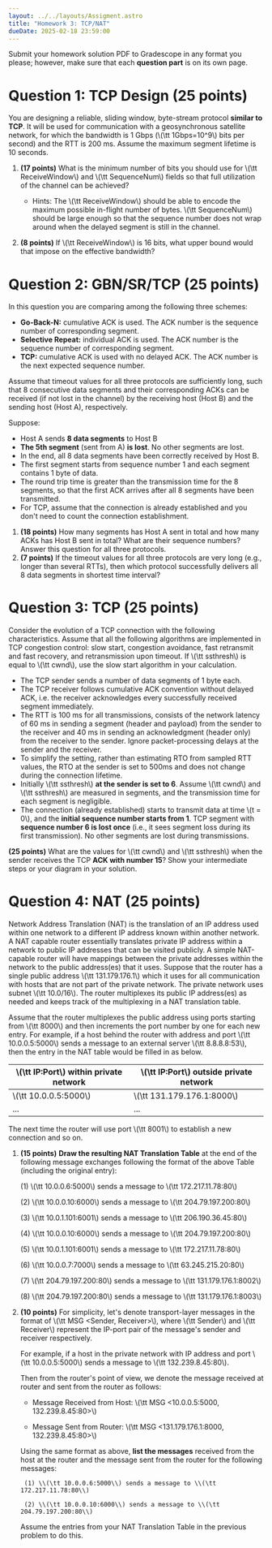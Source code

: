 ```yaml
---
layout: ../../layouts/Assigment.astro
title: "Homework 3: TCP/NAT"
dueDate: 2025-02-18 23:59:00
---
```


Submit your homework solution PDF to Gradescope in any format you please;
however, make sure that each **question part** is on its own page.

# Question 1: TCP Design (25 points)

You are designing a reliable, sliding window, byte-stream protocol **similar to TCP**.
It will be used for communication with a geosynchronous satellite network, for which the bandwidth is 1 Gbps (\\(\tt 1Gbps=10^9\\) bits per second) and the RTT is 200 ms. Assume the maximum segment lifetime is 10 seconds.

1. **(17 points)** What is the minimum number of bits you should use for \\(\tt ReceiveWindow\\) and \\(\tt SequenceNum\\) fields so that full utilization of the channel can be achieved? 
    - Hints: The \\(\tt ReceiveWindow\\) should be able to encode the maximum possible in-flight number of bytes. \\(\tt SequenceNum\\) should be large enough so that the sequence number does not wrap around when the delayed segment is still in the channel.

2. **(8 points)** If \\(\tt ReceiveWindow\\) is 16 bits, what upper bound would that impose on the effective bandwidth?


# Question 2: GBN/SR/TCP (25 points)

In this question you are comparing among the following three schemes:
- **Go-Back-N:** cumulative ACK is used. The ACK number is the sequence number of corresponding segment.
- **Selective Repeat:** individual ACK is used. The ACK number is the sequence number of corresponding segment.
- **TCP:** cumulative ACK is used with no delayed ACK. The ACK number is the next expected sequence number.

Assume that timeout values for all three protocols are sufficiently long, such that 8 consecutive data segments and their corresponding ACKs can be received (if not lost in the channel) by the receiving host (Host B) and the sending host (Host A), respectively.

Suppose:
- Host A sends **8 data segments** to Host B
- **The 5th segment** (sent from A) **is lost**. No other segments are lost.
- In the end, all 8 data segments have been correctly received by Host B. 
- The first segment starts from sequence number 1 and each segment contains 1 byte of data. 
- The round trip time is greater than the transmission time for the 8 segments, so that the first ACK arrives after all 8 segments have been transmitted. 
- For TCP, assume that the connection is already established and you don't need to count the connection establishment.

1. **(18 points)** How many segments has Host A sent in total and how many ACKs has Host B sent in total? What are their sequence numbers? Answer this question for all three protocols.
2. **(7 points)** If the timeout values for all three protocols are very long (e.g., longer than several RTTs), then which protocol successfully delivers all 8 data segments in shortest time interval?


# Question 3: TCP (25 points)

Consider the evolution of a TCP connection with the following characteristics. Assume that all the following algorithms are implemented in TCP congestion control: slow start, congestion avoidance, fast retransmit and fast recovery, and retransmission upon timeout. If \\(\tt ssthresh\\) is equal to \\(\tt cwnd\\), use the slow start algorithm in your calculation.

- The TCP sender sends a number of data segments of 1 byte each. 
- The TCP receiver follows cumulative ACK convention without delayed ACK, i.e. the receiver acknowledges every successfully received segment immediately.
- The RTT is 100 ms for all transmissions, consists of the network latency of 60 ms in sending a segment (header and payload) from the sender to the receiver and 40 ms in sending an acknowledgment (header only) from the receiver to the sender. Ignore packet-processing delays at the sender and the receiver.
- To simplify the setting, rather than estimating RTO from sampled RTT values, the RTO at the sender is set to 500ms and does not change during the connection lifetime.
- Initially \\(\tt ssthresh\\) **at the sender is set to 6**. Assume \\(\tt cwnd\\) and \\(\tt ssthresh\\) are measured in segments, and the transmission time for each segment is negligible.
- The connection (already established) starts to transmit data at time \\(t = 0\\), and the **initial sequence number starts from 1**. TCP segment with **sequence number 6 is lost once** (i.e., it sees segment loss during its first transmission). No other segments are lost during transmissions.

**(25 points)** What are the values for \\(\tt cwnd\\) and \\(\tt ssthresh\\) when the sender receives the TCP **ACK with number 15**? Show your intermediate steps or your diagram in your solution.


# Question 4: NAT (25 points)


Network Address Translation (NAT) is the translation of an IP address used within one network to a different IP address known within another network.
A NAT capable router essentially translates private IP address within a network to public IP addresses that can be visited publicly.
A simple NAT-capable router will have mappings between the private addresses within the network to the public address(es) that it uses.
Suppose that the router has a single public address \\(\tt 131.179.176.1\\) which it uses for all communication with hosts that are not part of the private network.
The private network uses subnet \\(\tt 10.0/16\\).
The router multiplexes its public IP address(es) as needed and keeps track of the multiplexing in a NAT translation table.

Assume that the router multiplexes the public address using ports starting from \\(\tt 8000\\) and then increments the port number by one for each new entry.
For example, if a host behind the router with address and port \\(\tt 10.0.0.5:5000\\) sends a message to an external server \\(\tt 8.8.8.8:53\\), then the entry in the NAT table would be filled in as below.

| \\(\tt IP:Port\\) within private network | \\(\tt IP:Port\\) outside private network |
|----------|----------|
| \\(\tt 10.0.0.5:5000\\)   | \\(\tt 131.179.176.1:8000\\)   |
| ...   | ...   |

The next time the router will use port \\(\tt 8001\\) to establish a new connection and so on.

1. **(15 points)** **Draw the resulting NAT Translation Table** at the end of the following message exchanges following the format of the above Table (including the original entry):

    (1) \\(\tt 10.0.0.6:5000\\) sends a message to \\(\tt 172.217.11.78:80\\)

    (2) \\(\tt 10.0.0.10:6000\\) sends a message to \\(\tt 204.79.197.200:80\\)

    (3) \\(\tt 10.0.1.101:6001\\) sends a message to \\(\tt 206.190.36.45:80\\)

    (4) \\(\tt 10.0.0.10:6000\\) sends a message to \\(\tt 204.79.197.200:80\\)

    (5) \\(\tt 10.0.1.101:6001\\) sends a message to \\(\tt 172.217.11.78:80\\)

    (6) \\(\tt 10.0.0.7:7000\\) sends a message to \\(\tt 63.245.215.20:80\\)

    (7) \\(\tt 204.79.197.200:80\\) sends a message to \\(\tt 131.179.176.1:8002\\)

    (8) \\(\tt 204.79.197.200:80\\) sends a message to \\(\tt 131.179.176.1:8003\\)


2. **(10 points)** For simplicity, let's denote transport-layer messages in the format of \\(\tt MSG \<Sender, Receiver\>\\), where \\(\tt Sender\\) and \\(\tt Receiver\\) represent the IP-port pair of the message's sender and receiver respectively.

    For example, if a host in the private network with IP address and port \\(\tt 10.0.0.5:5000\\) sends a message to \\(\tt 132.239.8.45:80\\).

    Then from the router's point of view, we denote the message received at router and sent from the router as follows:

    - Message Received from Host: \\(\tt MSG \<10.0.0.5:5000, 132.239.8.45:80\>\\)

    - Message Sent from Router: \\(\tt MSG \<131.179.176.1:8000, 132.239.8.45:80\>\\)

    Using the same format as above, **list the messages** received from the host at the router and the message sent from the router for the following messages:

        (1) \\(\tt 10.0.0.6:5000\\) sends a message to \\(\tt 172.217.11.78:80\\)

        (2) \\(\tt 10.0.0.10:6000\\) sends a message to \\(\tt 204.79.197.200:80\\)

    Assume the entries from your NAT Translation Table in the previous problem to do this.